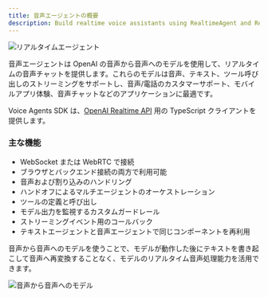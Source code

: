```yaml
---
title: 音声エージェントの概要
description: Build realtime voice assistants using RealtimeAgent and RealtimeSession
---
```



![リアルタイムエージェント](https://cdn.openai.com/API/docs/images/diagram-speech-to-speech.png)

音声エージェントは OpenAI の音声から音声へのモデルを使用して、リアルタイムの音声チャットを提供します。これらのモデルは音声、テキスト、ツール呼び出しのストリーミングをサポートし、音声/電話のカスタマーサポート、モバイルアプリ体験、音声チャットなどのアプリケーションに最適です。

Voice Agents SDK は、[OpenAI Realtime API](https://platform.openai.com/docs/guides/realtime) 用の TypeScript クライアントを提供します。

<LinkCard
  title="クイックスタート"
  href="/openai-agents-js/ja/guides/voice-agents/quickstart"
  description="OpenAI Agents SDK を使って、ほんの数分ではじめてのリアルタイム音声アシスタントを構築します。"
/>

### 主な機能

- WebSocket または WebRTC で接続
- ブラウザとバックエンド接続の両方で利用可能
- 音声および割り込みのハンドリング
- ハンドオフによるマルチエージェントのオーケストレーション
- ツールの定義と呼び出し
- モデル出力を監視するカスタムガードレール
- ストリーミングイベント用のコールバック
- テキストエージェントと音声エージェントで同じコンポーネントを再利用

音声から音声へのモデルを使うことで、モデルが動作した後にテキストを書き起こして音声へ再変換することなく、モデルのリアルタイム音声処理能力を活用できます。

![音声から音声へのモデル](https://cdn.openai.com/API/docs/images/diagram-chained-agent.png)
